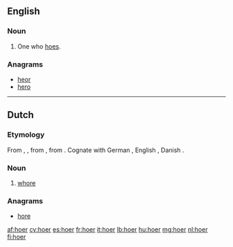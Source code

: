 ==English==

===Noun===
{{en-noun}}

# One who [[hoe]]s.

===Anagrams===
* [[heor#English|heor]]
* [[hero#English|hero]]

----

==Dutch==

===Etymology===
From {{etyl|dum|nl}} {{term|hoere|lang=dum}}, {{term|hoer|lang=dum}}, from {{etyl|odt|nl}} {{recons|huora|lang=odt}}, from {{etyl|gem-pro|nl}} {{recons|hōrǭ|lang=gem-pro}}. Cognate with German {{term|Hure|lang=de}}, English {{term|whore|lang=en}}, Danish {{term|hore|lang=da}}.

===Noun===
{{nl-noun|f|hoeren|hoertje}}

# {{derogatory|lang=nl}} [[whore]]

===Anagrams===
* [[hore#Dutch|hore]]

[[af:hoer]]
[[cy:hoer]]
[[es:hoer]]
[[fr:hoer]]
[[it:hoer]]
[[lb:hoer]]
[[hu:hoer]]
[[mg:hoer]]
[[nl:hoer]]
[[fi:hoer]]
